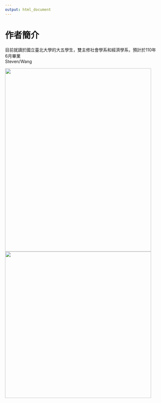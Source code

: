 ```yaml
---
output: html_document
---
```

# 作者簡介 {#author .unnumbered}

<html>
  <head>  
  </head>

  <body>
  目前就讀於國立臺北大學的大五學生，雙主修社會學系和經濟學系，預計於110年6月畢業
<!-- PUT YOUR NAME HERE! -->
    <nav>Steven/Wang</nav>
    <!-- IMG -->
    <img src
    ="https://lh3.googleusercontent.com/QUxpZ0kppZaf6p0t0pxOGtjPMrzTZFfTBHjy9yTA85MKayhD1FT8KpMxEIOq-hTLSUVc3BxlkrfgCglfJ4EDM1czkMl3_XcEY2rqbMUper4NH6Yqz5pY38ccKf-4hdYVCzuSVuO4P_GmIkuMYhPb7ghH48idrcbuZqGjWuk5tfo9r7cJ_QXtkmiGyd6OOmyq7A9vot3Wqy4ElZoc5e8oNyr4XCUYFL1SmDCjaDV1AV-7qGoakIHAoPFM1QJqs4-7LXUGrdaht9V9TWZNbfRwB9paIDLvj2DE6tmzzJoSB3cy-BwuWJroFcsWXtMt8qlwsseRuKeh6OWnT2bdtGYQ83CgHX8pJ5WStFkXCjRFZLO67TEk4JK_Rv_hb2rl9u018WnPJKCQGzfg1Nx3sLSrVbkXaorV-Q2GiEtMhf4FGMTPH8EZP3dtODkxh76gB0yY1rT8cXtGZTa6QesJIWcUREOtq1t-8QC_eR7M4cEOoO6_SviIds8VArMpDvui5czL7UYn49cDKLIt8kKvI7tOhzszJPNj8Obls6YlSsDQOXeZ6ylCy8GoqadCUKdrRmNy5l3eCbHXcfA2on9gsYkCMuNXLFFSPdJ9TtSN_HOk1Ykp2sTvZQ5Rd5IHl1kv1t31ujqcxytPqY-lwtYmwte5zTQ-gwKjLuyVYX4ioz_CTdo7Et7sF98JKqhDwmoM2QJb-RYo-yNGdzet6J7k0OgDQRAx=w413-h531-no?authuser=0" width="480" height="600"><img     src="https://lh3.googleusercontent.com/z6go2cOU_tTExoqzM0VjjMddBQkFbG8pTRqaZT4zyMjH9IFCLv-Gy4PsY1Bi6dilAtib-RIDBKg_BcJdf9UMAOZ-2UGHDqnzGbIlokRTk2_qzgHE1ElYRGl4dcWp3ZAQNOfF2-skSbzeh9PalTqf4a0qN8RdYTLEiCMsSXi0jzCLyyFn2RgaiGv8Om0JglDKrx-ff6hBmwv8-yiqJLt3C9tC7q1Sum6TsqRDLW9HdNH7dQg8QnULnLcVw8Fa1l-CzTtTtn3EiIWbW08lCCbJiV_ut6ASQ-xYvKrq2N2vGvmTrXZX8s0pq8heoZP_SnupSvKnLyNKArZzsOMuR2yP2bcwcEckc4EDu6DyDQWh5JLpXXqGGY2MmzgiKoksn7ov1yncmmEjvAqBsDuy8AFyT4OcLYHfsfrMdywJ7wyqJCN5htWFVRHst8H23UUCkTBs5S2SiEayK7UdiGacqjRIKLyhEe7nxpc9974X_9YzshZgRC8OZcaNREM8CaN4U8MAWr2xNajq0a_PB_T1x1dv-Vah8JPpwTOdzA1NK75TDPbDM2O20nng-NnAx725-7gFpSRdYfHJtzvnJ_M4m_I_3IfPoRXY_SZiRFXmV7lB3JG0frr1bRuSfiDQcSRkojFQMplRZycHxsijEsgrSmZZ2gQ336Lc69yG9ndncDqXIGRxOXS6ntXlJYXwL6ZgWv9njXZ99JO8nfFcf__DyE8LjQFY=s800-no?authuser=0" width="480" height="480">

  </body>
</html>



